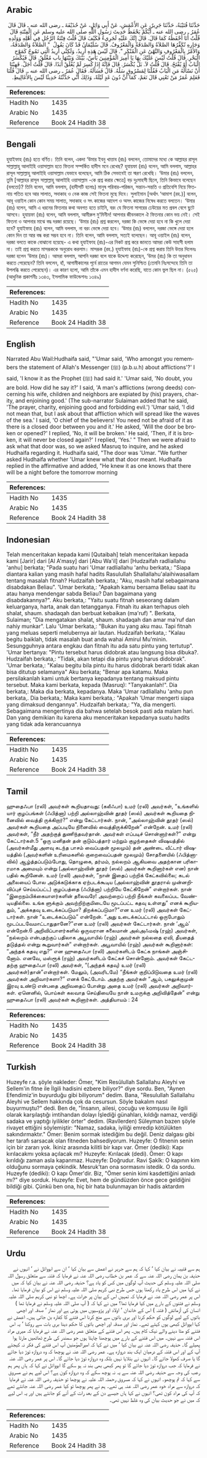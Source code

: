 ## Arabic


<div dir="rtl" lang="ar" style={{fontSize:'larger',backgroundColor:'#f8f9fa',padding:20}}>
حَدَّثَنَا قُتَيْبَةُ، حَدَّثَنَا جَرِيرٌ، عَنِ الأَعْمَشِ، عَنْ أَبِي وَائِلٍ، عَنْ حُذَيْفَةَ ـ رضى الله عنه ـ قَالَ قَالَ عُمَرُ ـ رضى الله عنه ـ أَيُّكُمْ يَحْفَظُ حَدِيثَ رَسُولِ اللَّهِ صلى الله عليه وسلم عَنِ الْفِتْنَةِ قَالَ قُلْتُ أَنَا أَحْفَظُهُ كَمَا قَالَ‏.‏ قَالَ إِنَّكَ عَلَيْهِ لَجَرِيءٌ فَكَيْفَ قَالَ قُلْتُ فِتْنَةُ الرَّجُلِ فِي أَهْلِهِ وَوَلَدِهِ وَجَارِهِ تُكَفِّرُهَا الصَّلاَةُ وَالصَّدَقَةُ وَالْمَعْرُوفُ‏.‏ قَالَ سُلَيْمَانُ قَدْ كَانَ يَقُولُ ‏ "‏ الصَّلاَةُ وَالصَّدَقَةُ، وَالأَمْرُ بِالْمَعْرُوفِ وَالنَّهْىُ عَنِ الْمُنْكَرِ ‏"‏‏.‏ قَالَ لَيْسَ هَذِهِ أُرِيدُ، وَلَكِنِّي أُرِيدُ الَّتِي تَمُوجُ كَمَوْجِ الْبَحْرِ‏.‏ قَالَ قُلْتُ لَيْسَ عَلَيْكَ بِهَا يَا أَمِيرَ الْمُؤْمِنِينَ بَأْسٌ، بَيْنَكَ وَبَيْنَهَا باب مُغْلَقٌ‏.‏ قَالَ فَيُكْسَرُ الْبَابُ أَوْ يُفْتَحُ‏.‏ قَالَ قُلْتُ لاَ‏.‏ بَلْ يُكْسَرُ‏.‏ قَالَ فَإِنَّهُ إِذَا كُسِرَ لَمْ يُغْلَقْ أَبَدًا‏.‏ قَالَ قُلْتُ أَجَلْ‏.‏ فَهِبْنَا أَنْ نَسْأَلَهُ مَنِ الْبَابُ فَقُلْنَا لِمَسْرُوقٍ سَلْهُ‏.‏ قَالَ فَسَأَلَهُ‏.‏ فَقَالَ عُمَرُ ـ رضى الله عنه ـ‏.‏ قَالَ قُلْنَا فَعَلِمَ عُمَرُ مَنْ تَعْنِي قَالَ نَعَمْ، كَمَا أَنَّ دُونَ غَدٍ لَيْلَةً، وَذَلِكَ أَنِّي حَدَّثْتُهُ حَدِيثًا لَيْسَ بِالأَغَالِيطِ‏.‏
</div>
<div style={{backgroundColor:'#f8f9fa',padding:20, marginBottom: 10}}><table> <thead> <tr> <th>References:</th> <th></th> </tr> </thead> <tbody><tr><td>Hadith No</td><td>1435</td></tr><tr><td>Arabic No</td><td>1435</td></tr><tr><td>Reference</td><td>Book 24 Hadith 38</td></tr></tbody></table></div>

## Bengali


<div dir="ltr" lang="bn" style={{fontSize:'larger',backgroundColor:'#f8f9fa',padding:20}}>
হুযাইফাহ (রাঃ) হতে বর্ণিত। তিনি বলেন, একদা ‘উমার ইবনু খাত্তাব (রাঃ) বললেন, তোমাদের মধ্যে কে আল্লাহর রাসূল সাল্লাল্লাহু আলাইহি ওয়াসাল্লাম হতে ফিতনা সম্পর্কিত হাদীস মনে রেখেছ? হুযায়ফা (রাঃ) বলেন, আমি বললাম, আল্লাহর রাসূল সাল্লাল্লাহু আলাইহি ওয়াসাল্লাম যেভাবে বলেছেন, আমি ঠিক সেভাবেই তা স্মরণ রেখেছি। ‘উমার (রাঃ) বললেন, তুমি [আল্লাহর রাসূল সাল্লাল্লাহু আলাইহি ওয়াসাল্লাম -কে প্রশ্ন করার ক্ষেত্রে] বড় দুঃসাহসী ছিলে, তিনি কিভাবে বলেছেন (বলতো)? তিনি বলেন, আমি বললাম, (হাদীসটি হলোঃ) মানুষ পরিবার-পরিজন, সন্তান-সন্ততি ও প্রতিবেশি নিয়ে ফিতনায় পতিত হবে আর সালাত, সদাকাহ ও নেক কাজ সেই ফিতনা মুছে দিবে। সুলাইমান [অর্থাৎ ‘আমাশ (রহ.)] বলেন, আবূ ওয়াইল কোন কোন সময় সালাত, সদাকাহ ও সৎ কাজের আদেশ ও অসৎ কাজের নিষেধ করতে বলতেন। ‘উমার (রাঃ) বলেন, আমি এ ধরনের ফিতনার কথা অবগত হতে চাইনি, বরং যে ফিতনা সাগরের ঢেউয়ের মত প্রবল বেগে ছুটে আসবে। হুযায়ফা (রাঃ) বলেন, আমি বললাম, আমীরুল মু‘মিনীন! আপনার জীবনকালে ঐ ফিতনার কোন ভয় নেই। সেই ফিতনা ও আপনার মাঝে বদ্ধ দরজা রয়েছে। ‘উমার (রাঃ) প্রশ্ন করলেন, দরজা কি ভেঙ্গে দেয়া হবে না কি খুলে দেয়া হবে? হুযাইফাহ (রাঃ) বলেন, আমি বললাম, না বরং ভেঙ্গে দেয়া হবে। ‘উমার (রাঃ) বললেন, দরজা ভেঙ্গে দেয়া হলে কোন দিন তা আর বন্ধ করা সম্ভব হবে না। তিনি বলেন, আমি বললাম, সত্যই বলেছেন। আবূ ওয়াইল (রাঃ) বলেন, দরজা বলতে কাকে বোঝানো হয়েছে- এ কথা হুযাইফাহ (রাঃ)-এর নিকট প্রশ্ন করে জানতে আমরা কেউ সাহসী হলাম না। তাই প্রশ্ন করতে মাসরূককে অনুরোধ করলাম। মাসরূক (রহ.) হুযাইফাহ (রাঃ)-কে প্রশ্ন করায় তিনি উত্তর দিলেনঃ দরজা হলেন ‘উমার (রাঃ)। আমরা বললাম, আপনি দরজা বলে যাকে উদ্দেশ্য করেছেন, ‘উমর (রাঃ) কি তা অনুধাবন করতে পেরেছেন? তিনি বললেন, হাঁ, আগামীকালের পূর্বে রাতের আগমন যেমন সুনিশ্চিত (তেমনি নিঃসন্দেহে তিনি তা উপলব্ধি করতে পেরেছেন)। এর কারণ হলো, আমি তাঁকে এমন হাদীস বর্ণনা করেছি, যাতে কোন ভুল ছিল না। (৫২৫) (আধুনিক প্রকাশনীঃ ১৩৪৩, ইসলামিক ফাউন্ডেশনঃ ১৩৪৯)
</div>
<div style={{backgroundColor:'#f8f9fa',padding:20, marginBottom: 10}}><table> <thead> <tr> <th>References:</th> <th></th> </tr> </thead> <tbody><tr><td>Hadith No</td><td>1435</td></tr><tr><td>Arabic No</td><td>1435</td></tr><tr><td>Reference</td><td>Book 24 Hadith 38</td></tr></tbody></table></div>

## English


<div dir="ltr" lang="en" style={{fontSize:'larger',backgroundColor:'#f8f9fa',padding:20}}>
Narrated Abu Wail:Hudhaifa said, "'Umar said, 'Who amongst you remembers the statement of Allah's Messenger (ﷺ) (p.b.u.h) about afflictions'?' I said, 'I know it as the Prophet (ﷺ) had said it.' 'Umar said, 'No doubt, you are bold. How did he say it?' I said, 'A man's afflictions (wrong deeds) concerning his wife, children and neighbors are expiated by (his) prayers, charity, and enjoining good.' (The sub-narrator Sulaiman added that he said, 'The prayer, charity, enjoining good and forbidding evil.') 'Umar said, 'I did not mean that, but I ask about that affliction which will spread like the waves of the sea.' I said, 'O chief of the believers! You need not be afraid of it as there is a closed door between you and it.' He asked, 'Will the door be broken or opened?' I replied, 'No, it will be broken.' He said, 'Then, if it is broken, it will never be closed again?' I replied, 'Yes.' " Then we were afraid to ask what that door was, so we asked Masruq to inquire, and he asked Hudhaifa regarding it. Hudhaifa said, "The door was 'Umar. "We further asked Hudhaifa whether 'Umar knew what that door meant. Hudhaifa replied in the affirmative and added, "He knew it as one knows that there will be a night before the tomorrow morning
</div>
<div style={{backgroundColor:'#f8f9fa',padding:20, marginBottom: 10}}><table> <thead> <tr> <th>References:</th> <th></th> </tr> </thead> <tbody><tr><td>Hadith No</td><td>1435</td></tr><tr><td>Arabic No</td><td>1435</td></tr><tr><td>Reference</td><td>Book 24 Hadith 38</td></tr></tbody></table></div>

## Indonesian


<div dir="ltr" lang="id" style={{fontSize:'larger',backgroundColor:'#f8f9fa',padding:20}}>
Telah menceritakan kepada kami [Qutaibah] telah menceritakan kepada kami [Jarir] dari [Al A'masy] dari [Abu Wa'il] dari [Hudzaifah radliallahu 'anhu] berkata; "Pada suatu hari 'Umar radliallahu 'anhu berkata,: "Siapa diantara kalian yang masih hafal hadits Rasulullah Shallallahu'alaihiwasallam tentang masalah fitnah? Hudzaifah berkata,: "Aku, masih hafal sebagaimana disabdakan Beliau". 'Umar berkata,: "Apakah kamu bersama Beliau saat itu atau hanya mendengar sabda Beliau? Dan bagaimana yang disabdakannya?". Aku berkata,: "Yaitu suatu fitnah seseorang dalam keluarganya, harta, anak dan tetangganya. Fitnah itu akan terhapus oleh shalat, shaum. shadaqah dan berbuat kebaikan (ma'ruf) ". Berkata, Sulaiman; "Dia mengatakan shalat, shaum. shadaqah dan amar ma'ruf dan nahiy munkar". Lalu 'Umar berkata,: "Bukan itu yang aku mau. Tapi fitnah yang meluas seperti melubernya air lautan. Hudzaifah berkata,: "Kalau begitu baiklah, tidak masalah buat anda wahai Amirul Mu'minin. Sesungguhnya antara engkau dan fitnah itu ada satu pintu yang tertutup". 'Umar bertanya: "Pintu tersebut harus didobrak atau langsung bisa dibuka?. Hudzaifah berkata,: "Tidak, akan tetapi dia pintu yang harus didobrak". 'Umar berkata,: "Kalau begitu bila pintu itu harus didobrak berarti tidak akan bisa ditutup selamanya" Aku berkata; "Benar apa katamu. Maka persilakanlah kami untuk bertanya kepadanya tentang maksud pintu tersebut. Maka kami berkata, kepada (Masruq): "Tanyakanlah!". Dia berkata,: Maka dia berkata, kepadanya. Maka 'Umar radliallahu 'anhu pun berkata,. Dia berkata,: Maka kami berkata,: "Apakah 'Umar mengerti siapa yang dimaksud dengannya". Hudzaifah berkata,: "Ya, dia mengerti. Sebagaimana mengertinya dia bahwa setelah besok pasti ada malam hari. Dan yang demikian itu karena aku menceritakan kepadanya suatu hadits yang tidak ada kerancuannya
</div>
<div style={{backgroundColor:'#f8f9fa',padding:20, marginBottom: 10}}><table> <thead> <tr> <th>References:</th> <th></th> </tr> </thead> <tbody><tr><td>Hadith No</td><td>1435</td></tr><tr><td>Arabic No</td><td>1435</td></tr><tr><td>Reference</td><td>Book 24 Hadith 38</td></tr></tbody></table></div>

## Tamil


<div dir="ltr" lang="ta" style={{fontSize:'larger',backgroundColor:'#f8f9fa',padding:20}}>
ஹுதைஃபா (ரலி) அவர்கள் கூறியதாவது: (கலீஃபா) உமர் (ரலி) அவர்கள், “உங்களில் யார் குழப்பங்கள் (ஃபித்னா) பற்றி அல்லாஹ்வின் தூதர் (ஸல்) அவர்கள் கூறியதை நினைவில் வைத்தி ருக்கிறார்?” என்று கேட்டார்கள். நான், “அல்லாஹ்வின் தூதர் (ஸல்) அவர்கள் கூறியதை அப்படியே நினைவில் வைத்திருக்கிறேன்” என்றேன். உமர் (ரலி) அவர்கள், “நீர் அதற்குத் துணிந்தவர்தான். அவர்கள் எப்படிச் சொன்னார்கள்?” என்று கேட்டார்கள்.5 “ஒரு மனிதன் தன் குடும்பத்தார் மற்றும் குழந்தைகள் விஷயத்தில் (அவர்கள்மீது அளவு கடந்த பாசம் வைப்பதன் மூலமும்) தன் அண்டை வீட்டார் விஷயத்தில் (அவர்களின் உரிமைகளில் குறைவைப்பதன் மூலமும்) சோதனையில் (ஃபித்னாவில்) ஆழ்த்தப்படும்போது, தொழுகை, தர்மம், நல்லறம் ஆகியவை அதற்கான பரிகாரமாக அமையும் என்று (அல்லாஹ்வின் தூதர் (ஸல்) அவர்கள் கூறினார்கள் என) நான் பதில் கூறினேன். உமர் (ரலி) அவர்கள், “நான் இதைப் பற்றிக் கேட்கவில்லை; கடல் அலையைப் போல அடுக்கடுக்காக ஏற்படக்கூடிய (அல்லாஹ்வின் தூதரால் முன்னறிவிப்புச் செய்யப்பட்ட) குழப்பத்தை (ஃபித்னா) பற்றியே கேட்கிறேன்” என்றார்கள். நான் “இறைநம்பிக்கையாளர்களின் தலைவரே! அவற்றைப் பற்றி நீங்கள் கவலைப்பட வேண்டியதில்லை. உங்க ளுக்கும் அவற்றிற்குமிடையே மூடப்பட்ட கதவு உள்ளது” எனக் கூறியதும், “அக்கதவு உடைக்கப்படுமா? திறக்கப்படுமா?”என உமர் (ரலி) அவர்கள் கேட்டார்கள். நான் “உடைக்கப்படும்” என்றேன். “அது உடைக்கப்பட்டால் ஒருபோதும் மூடப்படவேமாட்டாதுதானே?”என உமர் (ரலி) அவர்கள் கேட்டார்கள். நான் ‘ஆம்’ என்றேன்.6 அறிவிப்பாளர்களில் ஒருவரான சுலைமான் அல்அஃமஷ் (ரஹ்) அவர்கள், “நல்லறம் என்பதற்குப் பதிலாக அபூவாயில் (ரஹ்) அவர்கள் நல்லதை ஏவி, தீயதைத் தடுத்தல் என்று கூறுவார்கள்” என்றார்கள். அபூவாயில் (ரஹ்) அவர்கள் கூறினார்கள்: “அந்தக் கதவு எது?” என ஹுதைஃபா (ரலி) அவர்களிடம் கேட்க நாங்கள் அஞ்சினோம். எனவே, மஸ்ரூக் (ரஹ்) அவர்களிடம் கேட்கச் சொன்னோம். அவர்கள் கேட்டதற்கு ஹுதைஃபா (ரலி) அவர்கள், “(அந்தக் கதவு) உமர் (ரலி) அவர்கள்)தான்”என்றார்கள். மேலும், (அவரிடமே) “நீங்கள் குறிப்பிடுவதை உமர் (ரலி) அவர்கள் அறிவார்களா?” எனக் கேட்டோம். அதற்கு அவர்கள் “ஆம், பகலுக்குமுன் இரவு உண்டு என்பதை அறிவதைப் போன்று அதை உமர் (ரலி) அவர்கள் அறிவார்கள். ஏனெனில், பொய்கள் கலவாத செய்தியையே நான் உமருக்கு அறிவித்தேன்” என்று ஹுதைஃபா (ரலி) அவர்கள் கூறினார்கள். அத்தியாயம் : 24
</div>
<div style={{backgroundColor:'#f8f9fa',padding:20, marginBottom: 10}}><table> <thead> <tr> <th>References:</th> <th></th> </tr> </thead> <tbody><tr><td>Hadith No</td><td>1435</td></tr><tr><td>Arabic No</td><td>1435</td></tr><tr><td>Reference</td><td>Book 24 Hadith 38</td></tr></tbody></table></div>

## Turkish


<div dir="ltr" lang="tr" style={{fontSize:'larger',backgroundColor:'#f8f9fa',padding:20}}>
Huzeyfe r.a. şöyle nakleder: Ömer, "Kim Resûlullah Sallallahu Aleyhi ve Sellem'in fitne ile İlgili hadisini ezbere biliyor?" diye sordu. Ben, "Aynen Efendimiz'in buyurduğu gibi biliyorum" dedim. Bana, "Resulullah Sallallahu Aleyhi ve Sellem hakkında çok da cesursun. Söyle bakalım nasıl buyurmuştu?" dedi. Ben de, "İnsanın, ailesi, çocuğu ve komşusu ile ilgili olarak karşılaştığı imtihandan dolayı İşlediği günahları, kıldığı namaz, verdiği sadaka ve yaptığı iyilikler örter" dedim. (Ravîlerden) Süleyman bazen şöyle rivayet ettiğini söylemiştir: "Namaz, sadaka, iyiliği emredip kötülükten sakındırmaktır." Ömer: Benim sormak istediğim bu değil. Deniz dalgası gibi her tarafı sarsacak olan fitneden bahsediyorum. Huzeyfe: O fitnenin senin için bir zararı yok. İkiniz arasında kilitli bir kapı var. Ömer (dediki): Kapı kırılacakmı yoksa açılacak mı? Huzeyfe: Kırılacak (dedi). Ömer: O kapı kırıldığı zaman asla kapanmaz. Huzeyfe: Doğrudur. Ravi Şakîk: O kapının kim olduğunu sormaya çekindik. Mesruk'tan ona sormasını istedik. O da sordu. Huzeyfe (dediki): O kapı Ömer'dir. Biz, "Ömer senin kimi kasdettiğini anladı mı?" diye sorduk. Huzeyfe: Evet, hem de gündüzden önce gece geldiğini bildiği gibi. Çünkü ben ona, hiç bir hata bulunmayan bir hadis aktardım
</div>
<div style={{backgroundColor:'#f8f9fa',padding:20, marginBottom: 10}}><table> <thead> <tr> <th>References:</th> <th></th> </tr> </thead> <tbody><tr><td>Hadith No</td><td>1435</td></tr><tr><td>Arabic No</td><td>1435</td></tr><tr><td>Reference</td><td>Book 24 Hadith 38</td></tr></tbody></table></div>

## Urdu


<div dir="rtl" lang="ur" style={{fontSize:'larger',backgroundColor:'#f8f9fa',padding:20}}>
ہم سے قتیبہ نے بیان کیا ‘ کہا کہ ہم سے جریر نے اعمش سے بیان کیا ‘ ان سے ابووائل نے ‘ انہوں نے حذیفہ بن یمان رضی اللہ عنہ سے کہ عمر بن خطاب رضی اللہ عنہ نے فرمایا کہ فتنہ سے متعلق رسول اللہ صلی اللہ علیہ وسلم کی حدیث آپ لوگوں میں کس کو یاد ہے؟ حذیفہ رضی اللہ عنہ نے بیان کیا کہ میں نے کہا میں اس طرح یاد رکھتا ہوں جس طرح نبی کریم صلی اللہ علیہ وسلم نے اس کو بیان فرمایا تھا۔ اس پر عمر رضی اللہ عنہ نے فرمایا کہ تمہیں اس کے بیان پر جرات ہے۔ اچھا تو نبی کریم صلی اللہ علیہ وسلم نے فتنوں کے بارے میں کیا فرمایا تھا؟ میں نے کہا کہ ( آپ صلی اللہ علیہ وسلم نے فرمایا تھا ) انسان کی آزمائش ( فتنہ ) اس کے خاندان ‘ اولاد اور پڑوسیوں میں ہوتی ہے اور نماز ‘ صدقہ اور اچھی باتوں کے لیے لوگوں کو حکم کرنا اور بری باتوں سے منع کرنا اس فتنے کا کفارہ بن جاتی ہیں۔ اعمش نے کہا ابووائل کبھی یوں کہتے تھے۔ نماز اور صدقہ اور اچھی باتوں کا حکم دینا بری بات سے روکنا ‘ یہ اس فتنے کو مٹا دینے والے نیک کام ہیں۔ پھر اس فتنے کے متعلق عمر رضی اللہ عنہ نے فرمایا کہ میری مراد اس فتنہ سے نہیں۔ میں اس فتنے کے بارے میں پوچھنا چاہتا ہوں جو سمندر کی طرح ٹھاٹھیں مارتا ہوا پھیلے گا۔ حذیفہ رضی اللہ عنہ نے بیان کیا ‘ میں نے کہا کہ امیرالمؤمنین آپ اس فتنے کی فکر نہ کیجئے آپ کے اور اس فتنہ کے درمیان ایک بند دروازہ ہے۔ عمر رضی اللہ عنہ نے پوچھا کہ وہ دروازہ توڑ دیا جائے گا یا صرف کھولا جائے گا۔ انہوں نے بتلایا نہیں بلکہ وہ دروازہ توڑ دیا جائے گا۔ اس پر عمر رضی اللہ عنہ نے فرمایا کہ جب دروازہ توڑ دیا جائے گا تو پھر کبھی بھی بند نہ ہو سکے گا ابووائل نے کہا کہ ہاں پھر ہم رعب کی وجہ سے حذیفہ رضی اللہ عنہ سے یہ نہ پوچھ سکے کہ وہ دروازہ کون ہے؟ اس لیے ہم نے مسروق سے کہا کہ تم پوچھو۔ انہوں نے کہا کہ مسروق رحمتہ اللہ علیہ نے پوچھا تو حذیفہ رضی اللہ عنہ نے فرمایا کہ دروازہ سے مراد خود عمر رضی اللہ عنہ ہی تھے۔ ہم نے پھر پوچھا تو کیا عمر رضی اللہ عنہ جانتے تھے کہ آپ کی مراد کون تھی؟ انہوں نے کہا ہاں جیسے دن کے بعد رات کے آنے کو جانتے ہیں اور یہ اس لیے کہ میں نے جو حدیث بیان کی وہ غلط نہیں تھی۔
</div>
<div style={{backgroundColor:'#f8f9fa',padding:20, marginBottom: 10}}><table> <thead> <tr> <th>References:</th> <th></th> </tr> </thead> <tbody><tr><td>Hadith No</td><td>1435</td></tr><tr><td>Arabic No</td><td>1435</td></tr><tr><td>Reference</td><td>Book 24 Hadith 38</td></tr></tbody></table></div>